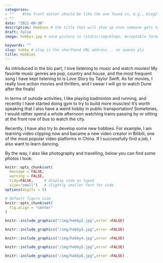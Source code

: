 ```yaml
---
categories:  
- ""    #the front matter should be like the one found in, e.g., blog2.md. It cannot be like the normal Rmd we used
- ""
date: "2021-09-30"
description: Hobbies # the title that will show up once someone gets to this page
draft: false
image: hobby1.jpg # save picture in \static\img\blogs. Acceptable formats= jpg, jpeg, or png . Your iPhone pics wont work

keywords: ""
slug: hobby # slug is the shorthand URL address... no spaces plz
title: Hobbies
---
```


As introduced in the bio part, I love listening to music and watch movies! My favorite music genres are pop, country and house, and the most frequent song I have kept listening to is Love Story by Taylor Swift. As for movies, I really love action movies and thrillers, and I swear I will go to watch Dune after the finals!

In terms of outside activities, I like playing badminton and running, and recently I have started doing gym to try to build more muscles! It's worth speaking that I also have a weird hobby in public transportation! Sometimes, I would rather spend a whole afternoon watching trains passing by or sitting at the front row of bus to watch the city.

Recently, I have also try to develop some new hobbies. For example, I am learning video clipping now and bacame a new video creator in Bilibili, one of the most popular video platforms in China. If I successfully find a job, I also want to learn dancing.

By the way, I also like photography and travelling, below you can find some photos I took:

```r
knitr::opts_chunk$set(
  message = FALSE, 
  warning = FALSE, 
  tidy=FALSE,     # display code as typed
  size="small")   # slightly smaller font for code
options(digits = 3)

# default figure size
knitr::opts_chunk$set(
  fig.align = "center"
)
```

```r
knitr::include_graphics("/img/hobby2.jpg",error =FALSE)
```


```r
knitr::include_graphics("/img/hobby3.jpg",error =FALSE)
```


```r
knitr::include_graphics("/img/hobby4.jpg",error =FALSE)
```


```r
knitr::include_graphics("/img/hobby5.jpg",error =FALSE)
```


```r
knitr::include_graphics("/img/hobby6.jpg",error =FALSE)
```



